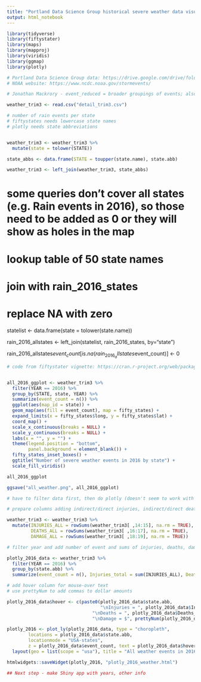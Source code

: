 ```yaml
---
title: "Portland Data Science Group historical severe weather data visualization workshop"
output: html_notebook
---
```


```r

library(tidyverse)
library(fiftystater)
library(maps)
library(mapproj)
library(viridis)
library(ggmap)
library(plotly)

```

```r

# Portland Data Science Group data: https://drive.google.com/drive/folders/1JK1Oo6a85ZvEs1f3MM3wcGzCSAskXd-4
# NOAA website: https://www.ncdc.noaa.gov/stormevents/

# Jonathan Mackrory - event_reduced = broader groupings of events; also did some other cleanup

weather_trim3 <- read.csv("detail_trim3.csv")

```


```r

# number of rain events per state
# fiftystates needs lowercase state names
# plotly needs state abbreviations


weather_trim3 <- weather_trim3 %>%
  mutate(state = tolower(STATE))

state_abbs <- data.frame(STATE = toupper(state.name), state.abb)

weather_trim3 <- left_join(weather_trim3, state_abbs) 

```

# some queries don't cover all states (e.g. Rain events in 2016), so those need to be added as 0 or they will show as holes in the map 
# lookup table of 50 state names
# join with rain_2016_states
# replace NA with zero


statelist <- data.frame(state = tolower(state.name))

rain_2016_allstates <- left_join(statelist, rain_2016_states, by="state")

rain_2016_allstates$event_count[is.na(rain_2016_allstates$event_count)] <- 0



```r

# code from fiftystater vignette: https://cran.r-project.org/web/packages/fiftystater/vignettes/fiftystater.html


all_2016_ggplot <- weather_trim3 %>%
  filter(YEAR == 2016) %>%
  group_by(STATE, state, YEAR) %>%
  summarize(event_count = n()) %>%
  ggplot(aes(map_id = state)) +
  geom_map(aes(fill = event_count), map = fifty_states) + 
  expand_limits(x = fifty_states$long, y = fifty_states$lat) +
  coord_map() +
  scale_x_continuous(breaks = NULL) + 
  scale_y_continuous(breaks = NULL) +
  labs(x = "", y = "") +
  theme(legend.position = "bottom", 
        panel.background = element_blank()) +
  fifty_states_inset_boxes() +
  ggtitle("Number of severe weather events in 2016 by state") +
  scale_fill_viridis()

all_2016_ggplot

ggsave("all_weather.png", all_2016_ggplot)

```


```r

# have to filter data first, then do plotly (doesn't seem to work with filter piped directly into plotly)

# prepare columns adding indirect/direct injuries, indirect/direct deaths, property/crop damage

weather_trim3 <- weather_trim3 %>% 
  mutate(INJURIES_ALL = rowSums(weather_trim3[ ,14:15], na.rm = TRUE),
         DEATHS_ALL = rowSums(weather_trim3[ ,16:17], na.rm = TRUE),
         DAMAGE_ALL = rowSums(weather_trim3[ ,18:19], na.rm = TRUE))

# filter year and add number of event and sums of injuries, deaths, damage

plotly_2016_data <- weather_trim3 %>%
  filter(YEAR == 2016) %>%
  group_by(state.abb) %>%
  summarize(event_count = n(), Injuries_total = sum(INJURIES_ALL), Deaths_total = sum(DEATHS_ALL), Damage_total = sum(DAMAGE_ALL))

# add hover column for mouse-over text
# use prettyNum to add commas to dollar amounts

plotly_2016_data$hover <- c(paste0(plotly_2016_data$state.abb,
                                   "\nInjuries = ", plotly_2016_data$Injuries_total, 
                                "\nDeaths = ", plotly_2016_data$Deaths_total, 
                                "\nDamage = $", prettyNum(plotly_2016_data$Damage_total, big.mark = ",", scientific = FALSE, trim = TRUE)))

```

```r

plotly_2016 <- plot_ly(plotly_2016_data, type = "choropleth", 
        locations = plotly_2016_data$state.abb,
        locationmode = "USA-states",
        z = plotly_2016_data$event_count, text = plotly_2016_data$hover) %>%
  layout(geo = list(scope = "usa"), title = "All weather events in 2016 by state")

htmlwidgets::saveWidget(plotly_2016, "plotly_2016_weather.html")

## Next step - make Shiny app with years, other info

```






















